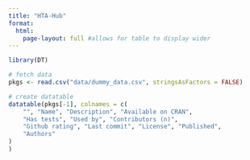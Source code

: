 ```yaml
---
title: "HTA-Hub"
format:
  html:
    page-layout: full #allows for table to display wider
---
```


```r
library(DT)

# fetch data
pkgs <- read.csv("data/dummy_data.csv", stringsAsFactors = FALSE)

# create datatable
datatable(pkgs[-1], colnames = c(
    "", "Name", "Description", "Available on CRAN",
    "Has tests", "Used by", "Contributors (n)",
    "Github rating", "Last commit", "License", "Published",
    "Authors"
)
)
```
